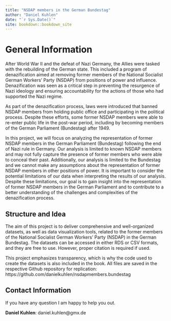 ```yaml
--- 
title: "NSDAP members in the German Bundestag"
author: "Daniel Kuhlen"
date: "`r Sys.Date()`"
site: bookdown::bookdown_site
---
```


# General Information

After World War II and the defeat of Nazi Germany, the Allies were tasked with the rebuilding of the German state. This included a program of denazification aimed at removing former members of the National Socialist German Workers' Party (NSDAP) from positions of power and influence. Denazification was seen as a critical step in preventing the resurgence of Nazi ideology and ensuring accountability for the actions of those who had supported the Nazi regime.

As part of the denazification process, laws were introduced that banned NSDAP members from holding public office and participating in the political process. Despite these efforts, some former NSDAP members were able to re-enter public life in the post-war period, including by becoming members of the German Parliament (Bundestag) after 1949.

In this project, we will focus on analyzing the representation of former NSDAP members in the German Parliament (Bundestag) following the end of Nazi rule in Germany. Our analysis is limited to known NSDAP members and may not fully capture the presence of former members who were able to conceal their past. Additionally, our analysis is limited to the Bundestag and we cannot make any assumptions about the representation of former NSDAP members in other positions of power. It is important to consider the potential limitations of our data when interpreting the results of our analysis. Despite these limitations, our goal is to gain insight into the representation of former NSDAP members in the German Parliament and to contribute to a better understanding of the challenges and complexities of the denazification process.


## Structure and Idea 

The aim of this project is to deliver comprehensive and well-organized datasets, as well as data visualization tools, related to the former members of the National Socialist German Workers' Party (NSDAP) in the German Bundestag. The datasets can be accessed in either RDS or CSV formats, and they are free to use. However, proper citation is required if used.

This project emphasizes transparency, which is why the code used to create the datasets is also included in the book. All files are saved in the respective Github repository for replication: https://github.com/danielkuhlen/nsdapmembers.bundestag

## Contact Information

If you have any question I am happy to help you out.

**Daniel Kuhlen**: daniel.kuhlen@gmx.de
